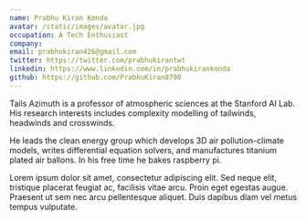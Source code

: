 ```yaml
---
name: Prabhu Kiran Konda
avatar: /static/images/avatar.jpg
occupation: A Tech Enthusiast
company:
email: prabhukiran426@gmail.com
twitter: https://twitter.com/prabhukirantwt
linkedin: https://www.linkedin.com/in/prabhukirankonda
github: https://github.com/PrabhuKiran8790
---
```


Tails Azimuth is a professor of atmospheric sciences at the Stanford AI Lab. His research interests includes complexity modelling of tailwinds, headwinds and crosswinds.

He leads the clean energy group which develops 3D air pollution-climate models, writes differential equation solvers, and manufactures titanium plated air ballons. In his free time he bakes raspberry pi.

Lorem ipsum dolor sit amet, consectetur adipiscing elit. Sed neque elit, tristique placerat feugiat ac, facilisis vitae arcu. Proin eget egestas augue. Praesent ut sem nec arcu pellentesque aliquet. Duis dapibus diam vel metus tempus vulputate.

